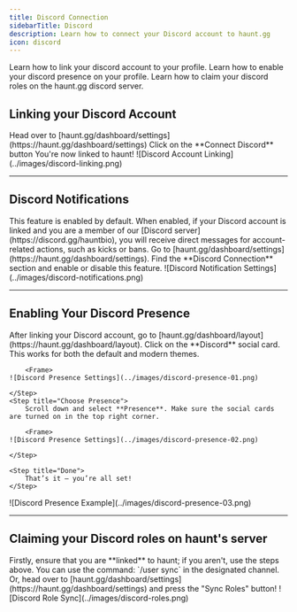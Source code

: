 ```yaml
---
title: Discord Connection
sidebarTitle: Discord
description: Learn how to connect your Discord account to haunt.gg
icon: discord
---
```


<div className="mobile-only">
<Card title="Linking your Discord Account" icon="circle-1" href="../guides/discord#linking-your-discord-account" horizontal>
Learn how to link your discord account to your profile.
</Card>

<Card title="Enabling your Discord Presence" icon="circle-2" href="../guides/discord#enabling-your-discord-presence" horizontal>
Learn how to enable your discord presence on your profile.
</Card>

<Card title="Claim your Discord Roles on haunt.gg server" icon="circle-3" href="../guides/guides/discord#claiming-your-discord-roles-on-haunt’s-server" horizontal>
Learn how to claim your discord roles on the haunt.gg discord server.
</Card>
</div>

## Linking your Discord Account

<Steps>
    <Step title="Navigate to Settings">
        Head over to [haunt.gg/dashboard/settings](https://haunt.gg/dashboard/settings)
    </Step>
    <Step title="Connect Discord">
        Click on the **Connect Discord** button
    </Step>
    <Step title="Complete Setup">
        You're now linked to haunt!
    </Step>
</Steps>

<Frame>
    ![Discord Account Linking](../images/discord-linking.png)
</Frame>

---

## Discord Notifications

<Info>
This feature is enabled by default. When enabled, if your Discord account is linked and you are a member of our [Discord server](https://discord.gg/hauntbio), you will receive direct messages for account-related actions, such as kicks or bans.
</Info>

<Steps>
  <Step title="Visit Account Settings">
    Go to [haunt.gg/dashboard/settings](https://haunt.gg/dashboard/settings).
  </Step>
  <Step title="Enable or Disable">
    Find the **Discord Connection** section and enable or disable this feature.
  </Step>
</Steps>

<Frame>
    ![Discord Notification Settings](../images/discord-notifications.png)
</Frame>

---

## Enabling Your Discord Presence

<Steps>
    <Step title="Access Layout Page">
        After linking your Discord account, go to [haunt.gg/dashboard/layout](https://haunt.gg/dashboard/layout).
    </Step>
    <Step title="Select Discord">
        Click on the **Discord** social card. This works for both the default and modern themes.

        <Frame>
    ![Discord Presence Settings](../images/discord-presence-01.png)
</Frame>

    </Step>
    <Step title="Choose Presence">
        Scroll down and select **Presence**. Make sure the social cards are turned on in the top right corner.

        <Frame>
    ![Discord Presence Settings](../images/discord-presence-02.png)
</Frame>

    </Step>

    <Step title="Done">
        That’s it — you’re all set!
    </Step>
</Steps>

<Frame>
    ![Discord Presence Example](../images/discord-presence-03.png)
</Frame>

---

## Claiming your Discord roles on haunt's server

<Steps>
    <Step title="Verify Account Link">
        Firstly, ensure that you are **linked** to haunt; if you aren't, use the steps above.
    </Step>
    <Step title="Use Sync Command">
        You can use the command: `/user sync` in the designated channel.
    </Step>
    <Step title="Alternative: Dashboard Sync">
        Or, head over to [haunt.gg/dashboard/settings](https://haunt.gg/dashboard/settings) and press the "Sync Roles" button!
    </Step>
</Steps>

<Frame>
    ![Discord Role Sync](../images/discord-roles.png)
</Frame>
